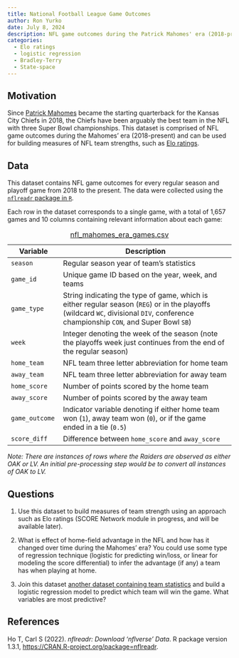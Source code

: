 ```yaml
---
title: National Football League Game Outcomes
author: Ron Yurko
date: July 8, 2024
description: NFL game outcomes during the Patrick Mahomes' era (2018-present)
categories:
  - Elo ratings
  - logistic regression
  - Bradley-Terry
  - State-space
---
```


## Motivation

Since [Patrick Mahomes](https://en.wikipedia.org/wiki/Patrick_Mahomes) became the starting quarterback for the Kansas City Chiefs in 2018, the Chiefs have been arguably the best team in the NFL with three Super Bowl championships. This dataset is comprised of NFL game outcomes during the Mahomes' era (2018-present) and can be used for building measures of NFL team strengths, such as [Elo ratings](https://en.wikipedia.org/wiki/Elo_rating_system).

## Data

This dataset contains NFL game outcomes for every regular season and playoff game from 2018 to the present. The data were collected using the [`nflreadr` package in `R`](https://nflreadr.nflverse.com/index.html). 

Each row in the dataset corresponds to a single game, with a total of 1,657 games and 10 columns containing relevant information about each game:

| Variable | Description |
|----|-------------|
| `season` |	Regular season year of team's statistics |
| `game_id` | Unique game ID based on the year, week, and teams |
| `game_type` | String indicating the type of game, which is either regular season (`REG`) or in the playoffs (wildcard `WC`, divisional `DIV`, conference championship `CON`, and Super Bowl `SB`) |
| `week` | Integer denoting the week of the season (note the playoffs week just continues from the end of the regular season) |
| `home_team` | NFL team three letter abbreviation for home team |
| `away_team` | NFL team three letter abbreviation for away team |
| `home_score` | Number of points scored by the home team |
| `away_score` | Number of points scored by the away team |
| `game_outcome` | Indicator variable denoting if either home team won (`1`), away team won (`0`), or if the game ended in a tie (`0.5`) |
| `score_diff` | Difference between `home_score` and `away_score` |

: [nfl_mahomes_era_games.csv](../data/nfl_mahomes_era_games.csv)

_Note: There are instances of rows where the Raiders are observed as either OAK or LV. An initial pre-processing step would be to convert all instances of OAK to LV._

## Questions

1. Use this dataset to build measures of team strength using an approach such as Elo ratings (SCORE Network module in progress, and will be available later). 

2. What is effect of home-field advantage in the NFL and how has it changed over time during the Mahomes' era? You could use some type of regression technique (logistic for predicting win/loss, or linear for modeling the score differential) to infer the advantage (if any) a team has when playing at home.

3. Join this dataset [another dataset containing team statistics](https://data.scorenetwork.org/football/nfl-team-statistics.html) and build a logistic regression model to predict which team will win the game. What variables are most predictive?


## References

Ho T, Carl S (2022). _nflreadr: Download 'nflverse' Data_. R package
  version 1.3.1, <https://CRAN.R-project.org/package=nflreadr>.
  